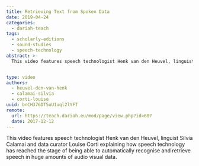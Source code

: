 ```yaml
---
title: Retrieving Text from Spoken Data
date: 2019-04-24
categories:
  - dariah-teach
tags:
  - scholarly-editions
  - sound-studies
  - speech-technology
abstract: >-
  This video features speech technologist Henk van den Heuvel, linguist Silvia Calamai and data curator Louise Corti explaining how speech technology has reached the stage of being able to automatically recognise and retrieve speech in huge amounts of audio visual data.


type: video
authors:
  - heuvel-den-van-henk
  - calamai-silvia
  - corti-louise
uuid: bnCH376DT5uU1uql2lYFT
remote:
  url: https://teach.dariah.eu/mod/page/view.php?id=687
  date: 2017-12-12
---
```


This video features speech technologist Henk van den Heuvel, linguist Silvia Calamai and data curator Louise Corti explaining how speech technology has reached the stage of being able to automatically recognise and retrieve speech in huge amounts of audio visual data.

<VideoCard
  title="DH in Practice"
  subtitle="Retrieving Text from Spoken Data"
  id="5fskmqgcvtw"
  image="/assets/images/cms/posts/retrieving-text-from-spoken-data/silvia_calamai.jpg"
/>
